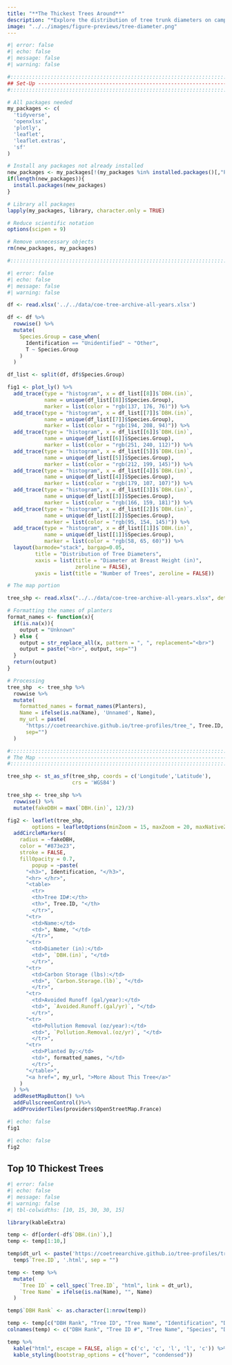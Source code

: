 ```yaml
---
title: "**The Thickest Trees Around**"
description: "*Explore the distribution of tree trunk diameters on campus.*"
image: "../../images/figure-previews/tree-diameter.png"
---
```


```r
#| error: false
#| echo: false
#| message: false
#| warning: false

#:::::::::::::::::::::::::::::::::::::::::::::::::::::::::::::::::::::::::::::::
## Set-Up ----------------------------------------------------------------------
#:::::::::::::::::::::::::::::::::::::::::::::::::::::::::::::::::::::::::::::::

# All packages needed
my_packages <- c(
  'tidyverse',
  'openxlsx',
  'plotly',
  'leaflet',
  'leaflet.extras',
  'sf'
)

# Install any packages not already installed
new_packages <- my_packages[!(my_packages %in% installed.packages()[,"Package"])]
if(length(new_packages)){
  install.packages(new_packages)
}

# Library all packages
lapply(my_packages, library, character.only = TRUE)

# Reduce scientific notation
options(scipen = 9)

# Remove unnecessary objects
rm(new_packages, my_packages)

#:::::::::::::::::::::::::::::::::::::::::::::::::::::::::::::::::::::::::::::::
```

```r
#| error: false
#| echo: false
#| message: false
#| warning: false

df <- read.xlsx('../../data/coe-tree-archive-all-years.xlsx')

df <- df %>% 
  rowwise() %>% 
  mutate(
    Species.Group = case_when(
      Identification == "Unidentified" ~ "Other",
      T ~ Species.Group
    )
  )

df_list <- split(df, df$Species.Group)

fig1 <- plot_ly() %>% 
  add_trace(type = "histogram", x = df_list[[8]]$`DBH.(in)`, 
            name = unique(df_list[[8]]$Species.Group), 
            marker = list(color = "rgb(137, 176, 76)")) %>%
  add_trace(type = "histogram", x = df_list[[7]]$`DBH.(in)`, 
            name = unique(df_list[[7]]$Species.Group), 
            marker = list(color = "rgb(194, 208, 94)")) %>%
  add_trace(type = "histogram", x = df_list[[6]]$`DBH.(in)`, 
            name = unique(df_list[[6]]$Species.Group), 
            marker = list(color = "rgb(251, 240, 112)")) %>%
  add_trace(type = "histogram", x = df_list[[5]]$`DBH.(in)`, 
            name = unique(df_list[[5]]$Species.Group), 
            marker = list(color = "rgb(212, 199, 145)")) %>%
  add_trace(type = "histogram", x = df_list[[4]]$`DBH.(in)`, 
            name = unique(df_list[[4]]$Species.Group), 
            marker = list(color = "rgb(179, 107, 107)")) %>%
  add_trace(type = "histogram", x = df_list[[3]]$`DBH.(in)`, 
            name = unique(df_list[[3]]$Species.Group), 
            marker = list(color = "rgb(166, 159, 181)")) %>%
  add_trace(type = "histogram", x = df_list[[2]]$`DBH.(in)`, 
            name = unique(df_list[[2]]$Species.Group), 
            marker = list(color = "rgb(95, 154, 145)")) %>%
  add_trace(type = "histogram", x = df_list[[1]]$`DBH.(in)`, 
            name = unique(df_list[[1]]$Species.Group), 
            marker = list(color = "rgb(58, 65, 60)")) %>%
  layout(barmode="stack", bargap=0.05, 
         title = "Distribution of Tree Diameters",
         xaxis = list(title = "Diameter at Breast Height (in)", 
                      zeroline = FALSE),
         yaxis = list(title = "Number of Trees", zeroline = FALSE))

# The map portion

tree_shp <- read.xlsx("../../data/coe-tree-archive-all-years.xlsx", detectDates = T) 

# Formatting the names of planters
format_names <- function(x){
  if(is.na(x)){
    output = "Unknown"
  } else {
    output = str_replace_all(x, pattern = ", ", replacement="<br>")
    output = paste("<br>", output, sep="")
  }
  return(output)
}

# Processing
tree_shp  <- tree_shp %>% 
  rowwise %>% 
  mutate(
    formatted_names = format_names(Planters),
    Name = ifelse(is.na(Name), 'Unnamed', Name),
    my_url = paste(
      "https://coetreearchive.github.io/tree-profiles/tree_", Tree.ID, ".html", 
      sep="")
  )

#:::::::::::::::::::::::::::::::::::::::::::::::::::::::::::::::::::::::::::::::
# The Map ----------------------------------------------------------------------
#:::::::::::::::::::::::::::::::::::::::::::::::::::::::::::::::::::::::::::::::

tree_shp <- st_as_sf(tree_shp, coords = c('Longitude','Latitude'), 
                     crs = 'WGS84')

tree_shp <- tree_shp %>% 
  rowwise() %>% 
  mutate(fakeDBH = max(`DBH.(in)`, 12)/3)

fig2 <- leaflet(tree_shp, 
        options = leafletOptions(minZoom = 15, maxZoom = 20, maxNativeZoom=20)) %>%
  addCircleMarkers(
    radius = ~fakeDBH,
    color = "#873e23",
    stroke = FALSE, 
    fillOpacity = 0.7,
        popup = ~paste(
      "<h3>", Identification, "</h3>",
      "<hr> </hr>",
      "<table>
        <tr>
        <th>Tree ID#:</th>
        <th>", Tree.ID, "</th>
        </tr>",
      "<tr>
        <td>Name:</td>
        <td>", Name, "</td>
        </tr>",
      "<tr>
        <td>Diameter (in):</td>
        <td>", `DBH.(in)`, "</td>
        </tr>",
      "<tr>
        <td>Carbon Storage (lbs):</td>
        <td>", `Carbon.Storage.(lb)`, "</td>
        </tr>",
      "<tr>
        <td>Avoided Runoff (gal/year):</td>
        <td>", `Avoided.Runoff.(gal/yr)`, "</td>
        </tr>",
      "<tr>
        <td>Pollution Removal (oz/year):</td>
        <td>", `Pollution.Removal.(oz/yr)`, "</td>
        </tr>",
      "<tr>
        <td>Planted By:</td>
        <td>", formatted_names, "</td>
        </tr>",
      "</table>",
      "<a href=", my_url, ">More About This Tree</a>"
    )
  ) %>%
  addResetMapButton() %>%
  addFullscreenControl()%>% 
  addProviderTiles(providers$OpenStreetMap.France)


```

```r
#| echo: false
fig1
```

```r
#| echo: false
fig2
```

## Top 10 Thickest Trees

```r
#| error: false
#| echo: false
#| message: false
#| warning: false
#| tbl-colwidths: [10, 15, 30, 30, 15]

library(kableExtra)

temp <- df[order(-df$`DBH.(in)`),]
temp <- temp[1:10,]

temp$dt_url <- paste('https://coetreearchive.github.io/tree-profiles/tree_',
  temp$`Tree.ID`, '.html', sep = "")

temp <- temp %>% 
  mutate(
    `Tree ID` = cell_spec(`Tree.ID`, "html", link = dt_url),
    `Tree Name` = ifelse(is.na(Name), "", Name)
  )

temp$`DBH Rank` <- as.character(1:nrow(temp))

temp <- temp[c("DBH Rank", "Tree ID", "Tree Name", "Identification", "DBH.(in)")]
colnames(temp) <- c("DBH Rank", "Tree ID #", "Tree Name", "Species", "DBH (in)")

temp %>%
  kable("html", escape = FALSE, align = c('c', 'c', 'l', 'l', 'c')) %>%
  kable_styling(bootstrap_options = c("hover", "condensed"))
 
```
